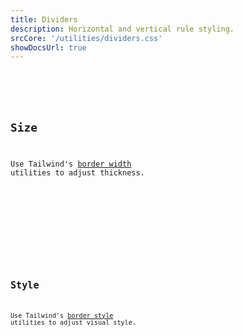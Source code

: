 ```yaml
---
title: Dividers
description: Horizontal and vertical rule styling.
srcCore: '/utilities/dividers.css'
showDocsUrl: true
---
```



<Preview client:load>
	<Fragment slot="preview">
		<Default />
	</Fragment>
	<Fragment slot="code">
		<Code code={DefaultRaw} lang="astro" />
	</Fragment>
</Preview>

## Size

Use Tailwind's [border width](https://tailwindcss.com/docs/border-width) utilities to adjust thickness.

<Preview client:load>
	<Fragment slot="preview">
		<Size />
	</Fragment>
	<Fragment slot="code">
		<Code code={SizeRaw} lang="astro" />
	</Fragment>
</Preview>

## Style

Use Tailwind's [border style](https://tailwindcss.com/docs/border-style) utilities to adjust visual style.

<Preview client:load>
	<Fragment slot="preview">
		<Style />
	</Fragment>
	<Fragment slot="code">
		<Code code={StyleRaw} lang="astro" />
	</Fragment>
</Preview>

## Colors

Use any Tailwind or Skeleton [colors or pairing](/docs/design/colors).

<Preview client:load>
	<Fragment slot="preview">
		<Colors />
	</Fragment>
	<Fragment slot="code">
		<Code code={ColorsRaw} lang="astro" />
	</Fragment>
</Preview>

## Vertical

Use `vr` for a vertical rule, which supports all above styles. Make sure to set the height.

<Preview client:load>
	<Fragment slot="preview">
		<Vert />
	</Fragment>
	<Fragment slot="code">
		<Code code={VertRaw} lang="astro" />
	</Fragment>
</Preview>
